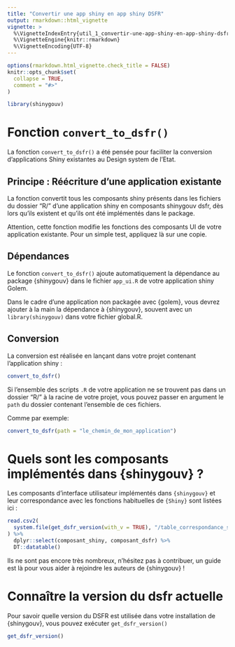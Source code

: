 ```yaml
---
title: "Convertir une app shiny en app shiny DSFR"
output: rmarkdown::html_vignette
vignette: >
  %\VignetteIndexEntry{util_1_convertir-une-app-shiny-en-app-shiny-dsfr}
  %\VignetteEngine{knitr::rmarkdown}
  %\VignetteEncoding{UTF-8}
---
```


```r
options(rmarkdown.html_vignette.check_title = FALSE)
knitr::opts_chunk$set(
  collapse = TRUE,
  comment = "#>"
)
```

```r
library(shinygouv)
```

<!-- WARNING - This vignette is generated by {fusen} from /dev/flat_convert_to_dsfr.Rmd: do not edit by hand -->

# Fonction `convert_to_dsfr()` 

La fonction `convert_to_dsfr()` a été pensée pour faciliter la conversion d'applications Shiny existantes au Design system de l'Etat. 


## Principe : Réécriture d'une application existante 

La fonction convertit tous les composants shiny présents dans les fichiers du dossier "R/" d'une application shiny en composants shinygouv dsfr, dès lors qu'ils existent et qu'ils ont été implémentés dans le package. 

Attention, cette fonction modifie les fonctions des composants UI de votre application existante. 
Pour un simple test, appliquez là sur une copie. 
 

## Dépendances

Le fonction `convert_to_dsfr()` ajoute automatiquement la dépendance au package {shinygouv} dans le fichier `app_ui.R` de votre application shiny Golem.

Dans le cadre d'une application non packagée avec {golem}, vous devrez ajouter à la main la dépendance à {shinygouv}, souvent avec un `library(shinygouv)` dans votre fichier global.R. 


## Conversion

La conversion est réalisée en lançant dans votre projet contenant l'application shiny : 


```r
convert_to_dsfr()
```

Si l'ensemble des scripts `.R` de votre application ne se trouvent pas dans un dossier "R/" à la racine de votre projet, vous pouvez passer en argument le `path` du dossier contenant l'ensemble de ces fichiers. 

Comme par exemple: 

```r
convert_to_dsfr(path = "le_chemin_de_mon_application")
```


# Quels sont les composants implémentés dans {shinygouv} ?

Les composants d'interface utilisateur implémentés dans `{shinygouv}` et leur correspondance avec les fonctions habituelles de `{Shiny}` sont listées ici :  


```r
read.csv2(
  system.file(get_dsfr_version(with_v = TRUE), "/table_correspondance_shiny_dsfr.csv", package = "shinygouv")
) %>% 
  dplyr::select(composant_shiny, composant_dsfr) %>% 
  DT::datatable()
```

Ils ne sont pas encore très nombreux, n'hésitez pas à contribuer, un guide est là pour vous aider à rejoindre les auteurs de {shinygouv} !

# Connaître la version du dsfr actuelle

Pour savoir quelle version du DSFR est utilisée dans votre installation de {shinygouv}, vous pouvez exécuter `get_dsfr_version()`
    
```r

get_dsfr_version()

```

